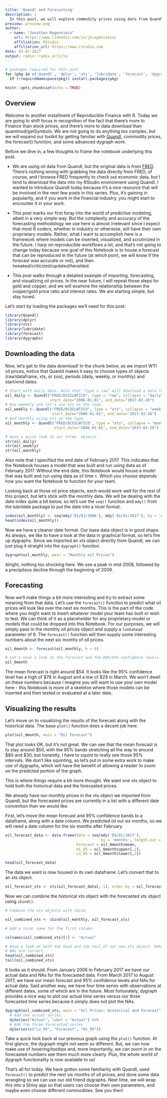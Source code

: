 ```yaml
---
title: 'Quandl and Forecasting'
description: |
  In this post, we will explore commodity prices using data from Quandl, a repository for both free and paid data sources. We will also get into the forecasting game a bit and think about how best to use dygraphs when visualizing predicted time series as an extension of historical data.
preview: preview.png
author: 
  - name: "Jonathan Regenstein"
    url: https://www.linkedin.com/in/jkregenstein/
    affiliation: RStudio
    affiliation_url: https://www.rstudio.com
date: 03-07-2017
output: radix::radix_article
---
```


```r
# packages required for this post
for (pkg in c('Quandl', 'dplyr', 'xts', 'lubridate', 'forecast', 'dygraphs')) 
  if (!requireNamespace(pkg)) install.packages(pkg)

knitr::opts_chunk$set(echo = TRUE)
```

## Overview

Welcome to another installment of Reproducible Finance with R. Today we are going to shift focus in recognition of the fact that there's more to Finance than stock prices, and there's more to data download than quantmod/getSymbols. We are not going to do anything too complex, but we will expand our toolkit by getting familiar with [Quandl](https://www.quandl.com/), commodity prices, the forecast() function, and some advanced dygraph work. 

Before we dive in, a few thoughts to frame the notebook underlying this post.      

*   We are using oil data from Quandl, but the original data is from [FRED](https://fred.stlouisfed.org/).  There's nothing wrong with grabbing the data directly from FRED, of course, and I browse FRED frequently to check out economic data, but I tend to download the data into my RStudio environment using Quandl.  I wanted to introduce Quandl today because it's a nice resource that will be involved in the next few posts in this series. Plus, it's gaining in popularity, and if you work in the financial industry, you might start to encounter it in your work. 

*   This post marks our first foray into the world of predictive modeling, albeit in a very simple way. But the complexity and accuracy of the forecasting methodology we use here is almost irrelevant since I expect that most R coders, whether in industry or otherwise, will have their own proprietary models. Rather, what I want to accomplish here is a framework where models can be inserted, visualized, and scrutinized in the future.  I harp on reproducible workflows a lot, and that's not going to change today because one goal of this Notebook is to house a forecast that can be reproduced in the future (at which point, we will know if the forecast was accurate or not), and then tweaked/criticized/updated/heralded. 

*   This post walks through a detailed example of importing, forecasting, and visualizing oil prices. In the near future, I will repeat those steps for gold and copper, and we will examine the relationship between the copper/gold price ratio and interest rates. We are starting simple, but stay tuned.

Let's start by loading the packages we'll need for this post:

```r
library(Quandl)
library(dplyr)
library(xts)
library(lubridate)
library(forecast)
library(dygraphs)
```

## Downloading the data

Now, let's get to the data download! In the chunk below, as we import WTI oil prices, notice that Quanld makes it easy to choose types of objects (raw/dataframe, xts, or zoo), periods (daily, weekly, or monthly) and start/end dates.   

```r
# Start with daily data. Note that "type = raw" will download a data frame.
oil_daily <- Quandl("FRED/DCOILWTICO", type = "raw", collapse = "daily",  
                    start_date="2006-01-01", end_date="2017-02-28")
# Now weekely and let's use xts as the type.
oil_weekly <- Quandl("FRED/DCOILWTICO", type = "xts", collapse = "weekly",  
                     start_date="2006-01-01", end_date="2017-02-28")
# And monthly using xts as the type.
oil_monthly <- Quandl("FRED/DCOILWTICO", type = "xts", collapse = "monthly",  
                      start_date="2006-01-01", end_date="2017-02-28")

# Have a quick look at our three  objects. 
str(oil_daily)
str(oil_weekly)
str(oil_monthly)
```

Also note that I specified the end date of February 2017. This indicates that the Notebook houses a model that was built and run using data as of February 2017. Without the end date, this Notebook would house a model that was built and run using data as of time `t`. Which you choose depends how you want the Notebook to function for your team.

Looking back at those oil price objects, each would work well for the rest of this project, but let's stick with the monthly data.  We will be dealing with the date index quite a bit below, so let's use the `seq()` function and `mdy()` from the lubridate package to put the date into a nicer format.

```r
index(oil_monthly) <- seq(mdy('01/01/2006'), mdy('02/01/2017'), by = 'months')
head(index(oil_monthly))
```

Now we have a cleaner date format. Our base data object is in good shape. As always, we like to have a look at the data in graphical format, so let's fire up dygraphs. Since we imported an xts object directly from Quandl, we can just plug it straight into the `dygraph()` function.

```r
dygraph(oil_monthly, main = "Monthly oil Prices")
```

Alright, nothing too shocking here. We see a peak in mid-2008, followed by a precipitous decline through the beginning of 2009.

## Forecasting

Now we'll make things a bit more interesting and try to extract some meaning from that data. Let's use the `forecast()` function to predict what oil prices will look like over the next six months. This is the part of the code where you might want to insert whatever model your team has built or wish to test. We can think of it as a placeholder for any proprietary model or models that could be dropped into this Notebook. For our purposes, we will simply pass in the monthly oil prices object and supply a `lookahead` parameter of 6. The `forecast()` function will then supply some interesting numbers about the next six months of oil prices.

```r
oil_6month <- forecast(oil_monthly, h = 6)

# Let's have a look at the forecast and the 80%/95% confidence levels. 
oil_6month
```

The mean forecast is right around \$54. It looks like the 95% confidence level has a high of \$78 in August and a low of \$29 in March. We won't dwell on these numbers because I imagine you will want to use your own model here - this Notebook is more of a skeleton where those models can be inserted and then tested or evaluated at a later date.

## Visualizing the results

Let's move on to visualizing the results of the forecast along with the historical data. The base `plot()` function does a decent job here.

```r
plot(oil_6month, main = "Oil Forecast")
```

That plot looks OK, but it's not great. We can see that the mean forecast is to stay around \$50, with the 95% bands stretching all the way to around \$80 and \$30, but honestly, I have to squint to really see those 95% intervals. We don't like squinting, so let's put in some extra work to make use of dygraphs, which will have the benefit of allowing a reader to zoom on the predicted portion of the graph. 

This is where things require a bit more thought. We want one xts object to hold both the historical data and the forecasted prices.

We already have our monthly prices in the xts object we imported from Quandl, but the forecasted prices are currently in a list with a different date convention than we would like. 

First, let's move the mean forecast and 95% confidence bands to a dataframe, along with a date column. We predicted oil out six months, so we will need a date column for the six months after February.


```r
oil_forecast_data <- data.frame(date = seq(mdy('03/01/2017'), 
                                           by = 'months', length.out = 6),
                                Forecast = oil_6month$mean,
                                Hi_95 = oil_6month$upper[,2],
                                Lo_95 = oil_6month$lower[,2])

head(oil_forecast_data)
```

The data we want is now housed in its own dataframe. Let's convert that to an xts object.

```r

oil_forecast_xts <- xts(oil_forecast_data[,-1], order.by = oil_forecast_data[,1])
```

Now we can combine the historical xts object with the forecasted xts object using `cbind()`.

```r
# Combine the xts objects with cbind.

oil_combined_xts <- cbind(oil_monthly, oil_forecast_xts)

# Add a nicer name for the first column.

colnames(oil_combined_xts)[1] <- "Actual"

# Have a look at both the head and the tail of our new xts object. Make sure the
# NAs are correct.
head(oil_combined_xts)
tail(oil_combined_xts)
```

It looks as it should. From January 2006 to February 2017 we have our actual data and NAs for the forecasted data. From March 2017 to August  2017, we have our mean forecast and 95% confidence levels and NAs for actual data. Said another way, we have four time series with observations at different dates, some of which are in the future. Most fortunately, dygraph provides a nice way to plot our actual time series versus our three forecasted time series because it simply does not plot the NAs.

```r
dygraph(oil_combined_xts, main = "Oil Prices: Historical and Forecast") %>%
  # Add the actual series
  dySeries("Actual", label = "Actual") %>%
  # Add the three forecasted series
  dySeries(c("Lo_95", "Forecast", "Hi_95"))
```

Take a quick look back at our previous graph using the `plot()` function.  At first glance, the dygraph might not seem so different. But, we can now make use of hovering/tooltips and, more importantly, we can zoom in on the forecasted numbers see them much more clearly. Plus, the whole world of dygraph functionality is now available to us! 

That's all for today. We have gotten some familiarity with Quandl, used `forecast()` to predict the next six months of oil prices, and done some data wrangling so we can use our old friend dygraphs. Next time, we will wrap this into a Shiny app so that users can choose their own parameters, and maybe even choose different commodities. See you then!
